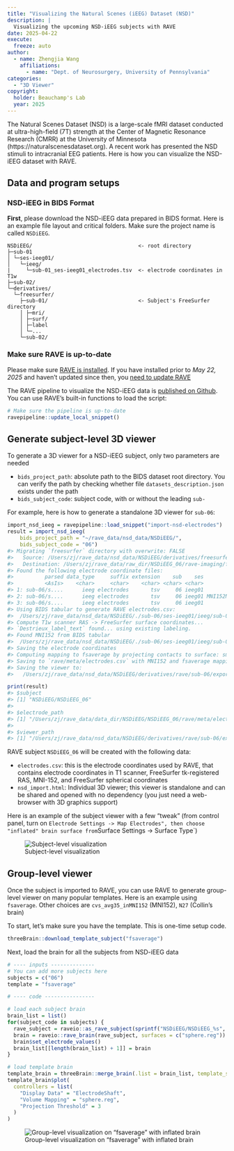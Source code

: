 ```yaml
---
title: "Visualizing the Natural Scenes (iEEG) Dataset (NSD)"
description: |
  Visualizing the upcoming NSD-iEEG subjects with RAVE
date: 2025-04-22
execute:
  freeze: auto
author: 
  - name: Zhengjia Wang
    affiliations: 
      - name: "Dept. of Neurosurgery, University of Pennsylvania"
categories:
  - "3D Viewer"
copyright: 
  holder: Beauchamp's Lab
  year: 2025
---
```


The Natural Scenes Dataset (NSD) is a large-scale fMRI dataset conducted at ultra-high-field (7T) strength at the Center of Magnetic Resonance Research (CMRR) at the University of Minnesota (https://naturalscenesdataset.org). A recent work has presented the NSD stimuli to intracranial EEG patients. Here is how you can visualize the NSD-iEEG dataset with RAVE.

## Data and program setups

### NSD-iEEG in BIDS Format 

**First**, please download the NSD-iEEG data prepared in BIDS format. Here is an example file layout and critical folders. Make sure the project name is called `NSDiEEG`.

```
NSDiEEG/                                  <- root directory
├─sub-01
│ └─ses-ieeg01/
│   └─ieeg/
|     └─sub-01_ses-ieeg01_electrodes.tsv  <- electrode coordinates in T1w
├─sub-02/
└─derivatives/
  └─freesurfer/
    ├─sub-01/                             <- Subject's FreeSurfer directory
    │ ├─mri/
    │ ├─surf/
    │ ├─label
    │ └─...
    └─sub-02/
```

### Make sure RAVE is up-to-date

Please make sure [RAVE is installed](https://rave.wiki/posts/installation/installation.html). If you have installed prior to *May 22, 2025* and haven't updated since then, you [need to update RAVE](https://rave.wiki/posts/installation/update.html)

The RAVE pipeline to visualize the NSD-iEEG data is [published on Github](https://github.com/rave-ieeg/rave-gists/blob/main/import-nsd-electrodes.R). You can use RAVE's built-in functions to load the script:

```r
# Make sure the pipeline is up-to-date
ravepipeline::update_local_snippet()
```

## Generate subject-level 3D viewer

To generate a 3D viewer for a NSD-iEEG subject, only two parameters are needed

* `bids_project_path`: absolute path to the BIDS dataset root directory. You can verify the path by checking whether file `datasets_description.json` exists under the path
* `bids_subject_code`: subject code, with or without the leading `sub-`

For example, here is how to generate a standalone 3D viewer for `sub-06`:

``` r
import_nsd_ieeg = ravepipeline::load_snippet("import-nsd-electrodes")
result = import_nsd_ieeg(
    bids_project_path = "~/rave_data/nsd_data/NSDiEEG/", 
    bids_subject_code = "06")
#> Migrating `freesurfer` directory with overwrite: FALSE
#>   Source: /Users/zj/rave_data/nsd_data/NSDiEEG/derivatives/freesurfer/sub-06
#>   Destination: /Users/zj/rave_data/raw_dir/NSDiEEG_06/rave-imaging/fs
#> Found the following electrode coordinate files:
#>          parsed data_type     suffix extension    sub    ses          space
#>          <AsIs>    <char>     <char>    <char> <char> <char>         <char>
#> 1: sub-06/s....      ieeg electrodes       tsv     06 ieeg01           <NA>
#> 2: sub-06/s....      ieeg electrodes       tsv     06 ieeg01 MNI152NLin2009
#> 3: sub-06/s....      ieeg electrodes       tsv     06 ieeg01         MNI305
#> Using BIDS tabular to generate RAVE electrodes.csv: 
#>  /Users/zj/rave_data/nsd_data/NSDiEEG/./sub-06/ses-ieeg01/ieeg/sub-06_ses-ieeg01_electrodes.tsv
#> Compute T1w scanner RAS -> FreeSurfer surface coordinates...
#> `Destrieux_label_text` found... using existing labeling.
#> Found MNI152 from BIDS tabular
#>  /Users/zj/rave_data/nsd_data/NSDiEEG/./sub-06/ses-ieeg01/ieeg/sub-06_ses-ieeg01_space-MNI152NLin2009_electrodes.tsv
#> Saving the electrode coordinates
#> Computing mapping to fsaverage by projecting contacts to surface: smoothwm
#> Saving to `rave/meta/electrodes.csv` with MNI152 and fsaverage mapping.
#> Saving the viewer to: 
#>   /Users/zj/rave_data/nsd_data/NSDiEEG/derivatives/rave/sub-06/exports/viewers/nsd_import.html

print(result)
#> $subject
#> [1] "NSDiEEG/NSDiEEG_06"
#> 
#> $electrode_path
#> [1] "/Users/zj/rave_data/data_dir/NSDiEEG/NSDiEEG_06/rave/meta/electrodes.csv"
#> 
#> $viewer_path
#> [1] "/Users/zj/rave_data/nsd_data/NSDiEEG/derivatives/rave/sub-06/exports/viewers/nsd_import.html"
```

RAVE subject `NSDiEEG_06` will be created with the following data:

* `electrodes.csv`: this is the electrode coordinates used by RAVE, that contains electrode coordinates in T1 scanner, FreeSurfer tk-registered RAS, MNI-152, and FreeSurfer spherical coordinates
* `nsd_import.html`: Individual 3D viewer; this viewer is standalone and can be shared and opened with no dependency (you just need a web-browser with 3D graphics support)

Here is an example of the subject viewer with a few "tweak" (from control panel, turn on `Electrode Settings -> Map Electrodes", then choose "inflated" brain surface from `Surface Settings -> Surface Type`)

![Subject-level visualization](figures/nsdieeg-subject-viewer-inflated.png)

## Group-level viewer

Once the subject is imported to RAVE, you can use RAVE to generate group-level viewer on many popular templates. Here is an example using `fsaverage`. Other choices are `cvs_avg35_inMNI152` (MNI152), `N27` (Collin's brain)

To start, let's make sure you have the template. This is one-time setup code.

```r
threeBrain::download_template_subject("fsaverage")
```

Next, load the brain for all the subjects from NSD-iEEG data

```r
# ---- inputs --------------
# You can add more subjects here
subjects = c("06")
template = "fsaverage"

# ---- code ----------------

# load each subject brain
brain_list = list()
for(subject_code in subjects) {
  rave_subject = raveio::as_rave_subject(sprintf("NSDiEEG/NSDiEEG_%s", subject_code))
  brain = raveio::rave_brain(rave_subject, surfaces = c("sphere.reg"))
  brain$set_electrode_values()
  brain_list[[length(brain_list) + 1]] = brain
}

# load template brain
template_brain = threeBrain::merge_brain(.list = brain_list, template_subject = template, template_surface_types = c("inflated", "sphere.reg"))
template_brain$plot(
  controllers = list(
    "Display Data" = "ElectrodeShaft",
    "Volume Mapping" = "sphere.reg",
    "Projection Threshold" = 3
  )
)
```

![Group-level visualization on "fsaverage" with inflated brain](figures/nsdieeg-group-fsaverage.png)
